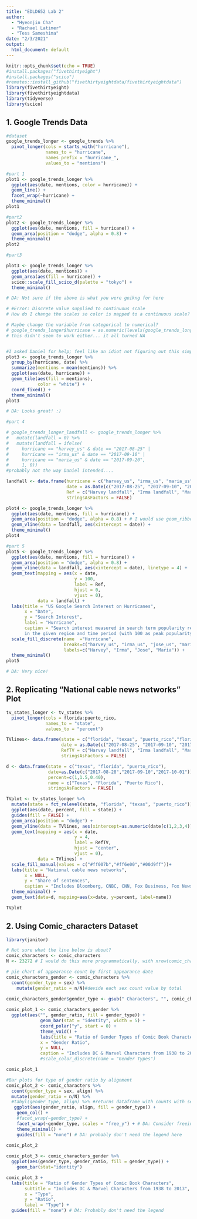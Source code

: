 ```yaml
---
title: "EDLD652 Lab 2"
author:
  - "Hyeonjin Cha"
  - "Rachael Latimer"
  - "Tess Sameshima"
date: "2/3/2021"
output: 
  html_document: default
---
```


```r
knitr::opts_chunk$set(echo = TRUE)
#install.packages("fivethirtyeight")
#install.packages("scico")
#remotes::install_github("fivethirtyeightdata/fivethirtyeightdata")
library(fivethirtyeight)
library(fivethirtyeightdata)
library(tidyverse)
library(scico)
```

## 1. Google Trends Data
```r
#dataset
google_trends_longer <- google_trends %>%
  pivot_longer(cols = starts_with("hurricane"),
               names_to = "hurricane",
               names_prefix = "hurricane_",
               values_to = "mentions")

#part 1
plot1 <- google_trends_longer %>%
  ggplot(aes(date, mentions, color = hurricane)) +
  geom_line() +
  facet_wrap(~hurricane) +
  theme_minimal()
plot1

#part2
plot2 <- google_trends_longer %>%
  ggplot(aes(date, mentions, fill = hurricane)) +
  geom_area(position = "dodge", alpha = 0.8) +
  theme_minimal()
plot2

#part3

plot3 <- google_trends_longer %>%
  ggplot(aes(date, mentions)) +
  geom_area(aes(fill = hurricane)) +
  scico::scale_fill_scico_d(palette = "tokyo") +
  theme_minimal()

# DA: Not sure if the above is what you were goikng for here

# #Error: Discrete value supplied to continuous scale
# How do I change the scales so color is mapped to a continuous scale? Hurricane is a categorical variable...

# Maybe change the variable from categorical to numerical?
# google_trends_longer$hurricane = as.numeric(levels(google_trends_longer$hurricane))[google_trends_longer$hurricane]
# this didn't seem to work either... it all turned NA


#I asked Daniel for help; feel like an idiot not figuring out this simple but oh well
plot3 <- google_trends_longer %>% 
  group_by(hurricane, date) %>% 
  summarize(mentions = mean(mentions)) %>% 
  ggplot(aes(date, hurricane)) +
  geom_tile(aes(fill = mentions),
            color = "white") +
  coord_fixed() + 
  theme_minimal()
plot3

# DA: Looks great! :)

#part 4

# google_trends_longer_landfall <- google_trends_longer %>%
#   mutate(landfall = 0) %>%
#   mutate(landfall = ifelse(
#     hurricane == "harvey_us" & date == "2017-08-25" |
#     hurricane == "irma_us" & date == "2017-09-10" |
#     hurricane == "maria_us" & date == "2017-09-20",
#     1, 0))
#probably not the way Daniel intended....

landfall <- data.frame(hurricane = c("harvey_us", "irma_us", "maria_us"),
                       date = as.Date(c("2017-08-25", "2017-09-10", "2017-09-20")),
                       Ref = c("Harvey landfall", "Irma landfall", "Maria landfall"),
                       stringsAsFactors = FALSE)

plot4 <- google_trends_longer %>%
  ggplot(aes(date, mentions, fill = hurricane)) +
  geom_area(position = "dodge", alpha = 0.8) + # I would use geom_ribbon instead, geom_area just works sort of oddly, I think
  geom_vline(data = landfall, aes(xintercept = date)) +
  theme_minimal()
plot4

#part 5
plot5 <- google_trends_longer %>%
  ggplot(aes(date, mentions, fill = hurricane)) +
  geom_area(position = "dodge", alpha = 0.8) +
  geom_vline(data = landfall, aes(xintercept = date), linetype = 4) +
  geom_text(mapping = aes(x = date,
                          y = 100,
                          label = Ref,
                          hjust = 0,
                          vjust = 0),
            data = landfall) +
  labs(title = "US Google Search Interest on Hurricanes",
       x = "Date",
       y = "Search Interest",
       label = "Hurricane",
       caption = "Search interest measured in search term popularity relative to peak popularity
       in the given region and time period (with 100 as peak popularity)") +
  scale_fill_discrete(name  ="Hurricane",
                      breaks=c("harvey_us", "irma_us", "jose_us", "maria_us"),
                      labels=c("Harvey", "Irma", "Jose", "Maria")) +
  theme_minimal()
plot5

# DA: Very nice!
```


## 2. Replicating “National cable news networks” Plot
```r
tv_states_longer <- tv_states %>%
  pivot_longer(cols = florida:puerto_rico,
               names_to = "state",
               values_to = "percent")

TVlines<- data.frame(state = c("florida", "texas", "puerto_rico","florida"),
                     date = as.Date(c("2017-08-25", "2017-09-10", "2017-09-20", "2017-10-01")),
                     RefTV = c("Harvey landfall", "Irma landfall", "Maria landfall", "Las Vegas shooting"),
                     stringsAsFactors = FALSE)

d <- data.frame(state = c("texas", "florida", "puerto_rico"),
                date=as.Date(c("2017-08-28","2017-09-10","2017-10-01")), 
                percent=c(1,1.5,0.40), 
                name = c("Texas", "Florida", "Puerto Rico"),
                stringsAsFactors = FALSE)

TVplot <- tv_states_longer %>%
  mutate(state = fct_relevel(state, "florida", "texas", "puerto_rico")) %>%
  ggplot(aes(date, percent, fill = state)) +
  guides(fill = FALSE) +
  geom_area(position = "dodge") +
  geom_vline(data = TVlines, aes(xintercept=as.numeric(date[c(1,2,3,4)])), linetype=4) +
  geom_text(mapping = aes(x = date,
                          y = 4,
                          label = RefTV,
                          hjust = "center",
                          vjust = 0),
            data = TVlines) +
  scale_fill_manual(values = c("#ff007b","#ff6e00","#00d9ff"))+
  labs(title = "National cable news networks",
       x = NULL,
       y = "Share of sentences",
       caption = "Includes Bloomberg, CNBC, CNN, Fox Business, Fox News and MSNBC.") +
  theme_minimal() +
  geom_text(data=d, mapping=aes(x=date, y=percent, label=name))

TVplot


```

## 2. Using Comic_characters Dataset
```r
library(janitor)

# Not sure what the line below is about?
comic_characters <- comic_characters
N <- 23272 # I would do this more programmatically, with nrow(comic_characters)

# pie chart of appearance count by first appearance date
comic_characters_gender <- comic_characters %>%
  count(gender_type = sex) %>% 
    mutate(gender_ratio = n/N)#devide each sex count value by total 
      
comic_characters_gender$gender_type <- gsub(" Characters", "", comic_characters_gender$gender_type)

comic_plot_1 <- comic_characters_gender %>% 
  ggplot(aes("", gender_ratio, fill = gender_type)) +
             geom_bar(stat = "identity", width = 5) +
             coord_polar("y", start = 0) +
             theme_void() +
             labs(title = "Ratio of Gender Types of Comic Book Characters",
             x = "Gender Ratio",
             y = NULL,
             caption = "Includes DC & Marvel Characters from 1938 to 2013") 
             #scale_color_discrete(name = "Gender Types")

comic_plot_1

#Bar plots for type of gender ratio by alignment
comic_plot_2 <- comic_characters %>% 
  count(gender_type = sex, align) %>% 
  mutate(gender_ratio = n/N) %>% 
  #tabyl(gender_type, align) %>% #returns dataframe with counts with sex as row and align as column, 
   ggplot(aes(gender_ratio, align, fill = gender_type)) +
    geom_col() +
    #facet_wrap(~gender_type) +
    facet_wrap(~gender_type, scales = "free_y") + # DA: Consider freeing up the y-axis
    theme_minimal() +
    guides(fill = "none") # DA: probably don't need the legend here

comic_plot_2
 
comic_plot_3 <- comic_characters_gender %>%
  ggplot(aes(gender_type, gender_ratio, fill = gender_type)) +
    geom_bar(stat="identity")

comic_plot_3 + 
  labs(title = "Ratio of Gender Types of Comic Book Characters",
       subtitle = "Includes DC & Marvel Characters from 1938 to 2013",
       x = "Type",
       y = "Ratio",
       label = "Type") +
  guides(fill = "none") # DA: Probably don't need the legend

```


